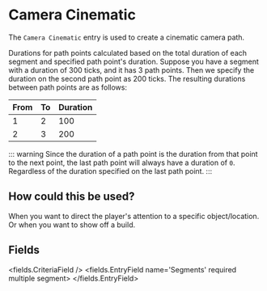
# Camera Cinematic 

The `Camera Cinematic` entry is used to create a cinematic camera path.

Durations for path points calculated based on the total duration of each segment and specified path point's duration.
Suppose you have a segment with a duration of 300 ticks, and it has 3 path points.
Then we specify the duration on the second path point as 200 ticks.
The resulting durations between path points are as follows:

| From | To | Duration |
|------|----|----------|
| 1    | 2  | 100      |
| 2    | 3  | 200      |

::: warning
Since the duration of a path point is the duration from that point to the next point,
the last path point will always have a duration of `0`.
Regardless of the duration specified on the last path point.
:::

## How could this be used?
When you want to direct the player's attention to a specific object/location.
Or when you want to show off a build.


## Fields

<fields.CriteriaField />
<fields.EntryField name='Segments' required multiple segment>
</fields.EntryField>
